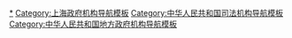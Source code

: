 {{Navbox with collapsible groups
|listclass=hlist
|name = 上海政法
|title = [[中华人民共和国]][[上海市]][[政法委员会|政法]]系统
|above = '''[[中国共产党上海市委员会|中共上海市委]][[政法委员会]]'''　书记：[[诸葛宇杰]]（[[中华人民共和国省级行政区领导人|市委副书记]]）
|bodyclass = hlist
|selected = {{{1|}}}
 
|abbr3 = 法院
|group3 = [[上海市人民法院列表|审判机关]]
|list3 =
{{Navbox |child
|above = '''[[上海市高级人民法院]]'''　院长：[[刘晓云 (1961年)|刘晓云]]
|group1 = [[上海市第一中级人民法院]]
|list1 = 
*[[上海市徐汇区人民法院|徐汇区人民法院]]
*[[上海市长宁区人民法院|长宁区人民法院]]
*[[上海市闵行区人民法院|闵行区人民法院]]
*[[上海市浦东新区人民法院|浦东新区人民法院]]
*[[上海市奉贤区人民法院|奉贤区人民法院]]
*[[上海市松江区人民法院|松江区人民法院]]
*[[上海市金山区人民法院|金山区人民法院]]
|group2 = [[上海市第二中级人民法院]]
|list2 = 
*[[上海市黄浦区人民法院|黄浦区人民法院]]
*[[上海市普陀区人民法院|普陀区人民法院]]
*[[上海市静安区人民法院|静安区人民法院]]
*[[上海市虹口区人民法院|虹口区人民法院]]
*[[上海市杨浦区人民法院|杨浦区人民法院]]
*[[上海市宝山区人民法院|宝山区人民法院]]
*[[上海市嘉定区人民法院|嘉定区人民法院]]
*[[上海市青浦区人民法院|青浦区人民法院]]
*[[上海市崇明区人民法院|崇明区人民法院]]
|group3 = [[上海市第三中级人民法院]]<br />[[上海知识产权法院]]<br />[[上海铁路运输中级法院]]
|list3 = 
*（三中院跨[[上海市乡级以上行政区列表|本市行政区划]]管辖特定案件）<br />（特定知识产权案件可上诉自本市基层人民法院）<br />
* [[上海铁路运输法院]]
** 上海铁路运输中级法院管辖下列法院铁路运输案件二审：[[蚌埠铁路运输法院]]
** [[杭州铁路运输法院]]
** [[徐州铁路运输法院]]
|group4 = [[上海市高级人民法院]]<br />派出机构
|list4 =
|group5 = '''[[中华人民共和国上海海事法院]]'''
|list5 = 
*（[[中华人民共和国法院列表#专门人民法院|海事法院]]不设[[基层人民法院|基层法院]]）
}}
 
|abbr4 = 检察
|group4 = [[上海市人民检察院列表|法律监督机关]]
|list4 =
{{Navbox |child
|above = '''[[上海市人民检察院]]'''　检察长：[[张本才]]
|group1 = [[上海市人民检察院第一分院|第一分院]]
|list1 = 
*[[上海市徐汇区人民检察院|徐汇区人民检察院]]
*[[上海市长宁区人民检察院|长宁区人民检察院]]
*[[上海市闵行区人民检察院|闵行区人民检察院]]
*[[上海市奉贤区人民检察院|奉贤区人民检察院]]
*[[上海市松江区人民检察院|松江区人民检察院]]
*[[上海市金山区人民检察院|金山区人民检察院]]
*[[上海市浦东新区人民检察院|浦东新区人民检察院]]
*[[上海市浦东新区张江地区人民检察院|浦东新区张江地区人民检察院]]
|group2 = [[上海市人民检察院第二分院|第二分院]]
|list2 = 
*[[上海市黄浦区人民检察院|黄浦区人民检察院]]
*[[上海市普陀区人民检察院|普陀区人民检察院]]
*[[上海市静安区人民检察院|静安区人民检察院]]
*[[上海市虹口区人民检察院|虹口区人民检察院]]
*[[上海市杨浦区人民检察院|杨浦区人民检察院]]
*[[上海市宝山区人民检察院|宝山区人民检察院]]
*[[上海市嘉定区人民检察院|嘉定区人民检察院]]
*[[上海市青浦区人民检察院|青浦区人民检察院]]
*[[上海市崇明区人民检察院|崇明区人民检察院]]
|group3 = [[上海市人民检察院第三分院|第三分院]]<br />[[上海市人民检察院铁路运输检察分院|铁检分院]]
|list3 = 
*（三分院跨[[上海市行政区划|本市行政区划]]管辖特定案件）<br />
* [[上海铁路运输检察院]]
** 上海铁检院管辖下列检察院辖区铁路运输案件：[[蚌埠铁路运输检察院]]
** [[杭州铁路运输检察院]]
** [[徐州铁路运输检察院]]
** 上海铁检院监督指导并接受下列检察院辖区铁路运输案件的报备：[[南京铁路运输检察院]]
|group4 = [[派出机构]]
|list4 =
* [[上海市军天湖农场区人民检察院|军天湖农场区人民检察院]]
* [[上海市白茅岭农场区人民检察院|白茅岭农场区人民检察院]]
* [[上海市四岔河农场区人民检察院|四岔河农场区人民检察院]]
* [[上海市川东农场区人民检察院|川东农场区人民检察院]]
* [[上海市青东农场区人民检察院|青东农场区人民检察院]]
}}
 
|abbr5 = 公安
|group5 = [[公安机关]]
|list5 =
{{Navbox |child
|above = '''[[上海市公安局]]'''　党委书记、局长：[[舒庆]]
|group1 = [[内设机构]]
|list1 = 
*[[上海市公安局指挥部|指挥部]]
*[[上海市公安局政治部|政治部]]
*[[上海市公安局后勤保障部|后勤保障部]]
*[[中国共产党纪律检查机关|纪委]]
*[[上海市公安局经济犯罪侦查总队|经侦总队]]
*[[上海市公安局刑事侦查总队|刑侦总队]]（[[刑警803 (广播剧)|刑警803]]）
*[[上海市公安局治安总队|治安总队]]
*[[上海市公安局出入境管理局|出入境管理局]]
*[[上海市公安局交通警察总队|交警总队]]
*[[上海市消防局|消防局]]
*[[上海市公安局法制办公室|法制办]]
*[[上海市公安局监所管理总队|监管总队]]
*[[上海市公安局网络安全保卫总队|网安总队]]
*[[上海市公安局水上公安局|水上公安局]]
*[[上海市公安局特警总队|特警总队]]
*[[上海市政府飞行队|警务航空队]]
*[[上海市公安局人口管理办公室|人口管理办]]
*[[上海市公安局应急联动中心|应急联动中心]]
*[[上海市公安局科技处|科技处]]
*[[上海市公安局城市轨道和公交总队|轨交总队]]
*[[上海市公安局研究室|研究室]]
*[[上海市公安局警务督察总队|警督总队]]
*[[上海市公安局审计室|审计室]]
|group3 = 直属机构
|group4 = [[公安分局|分设机构]]
|list4 = 
*[[上海市公安局浦东分局|浦东分局]]
*[[上海市公安局黄浦分局|黄浦分局]]
*[[上海市公安局徐汇分局|徐汇分局]]
*[[上海市公安局长宁分局|长宁分局]]
*[[上海市公安局静安分局|静安分局]]
*[[上海市公安局普陀分局|普陀分局]]
*[[上海市公安局虹口分局|虹口分局]]
*[[上海市公安局杨浦分局|杨浦分局]]
*[[上海市公安局闵行分局|闵行分局]]
*[[上海市公安局宝山分局|宝山分局]]
*[[上海市公安局嘉定分局|嘉定分局]]
*[[上海市公安局松江分局|松江分局]]
*[[上海市公安局金山分局|金山分局]]
*[[上海市公安局青浦分局|青浦分局]]
*[[上海市公安局奉贤分局|奉贤分局]]
* [[上海市公安局崇明分局|崇明分局]]
*[[上海市公安局公交分局|公交分局]]
*[[上海市公安局化学工业区分局|化工区分局]]
*[[上海市公安局国际机场分局|机场分局]]
*[[上海市公安局农场分局|农场分局]]
|list5 =
* [[上海港公安局]]
* [[上海市公安医院|公安医院]]
* [[上海市公安局安康医院|安康医院]]
}}
 
|abbr6 = 国安
|group6 = [[国家安全机关]]
|list6 =
{{Navbox |child
|above = '''[[上海市国家安全局]]'''　局长：[[黄宝坤]]
|list1 = 
*[[上海市浦东新区国家安全局|浦东新区国家安全局]]
*[[上海市国家安全局徐汇分局|徐汇分局]]
*[[上海市国家安全局宝山分局|宝山分局]]
*[[上海市国家安全局静安分局|静安分局]]
*[[上海市国家安全局黄浦分局|黄浦分局]]
*[[上海市国家安全局杨浦分局|杨浦分局]]
*[[上海市国家安全局虹口分局|虹口分局]]
*[[上海市国家安全局长宁分局|长宁分局]]
*[[上海市国家安全局普陀分局|普陀分局]]
*[[上海市国家安全局闵行分局|闵行分局]]
*[[上海市国家安全局嘉定分局|嘉定分局]]
*[[上海市国家安全局松江分局|松江分局]]
*[[上海市国家安全局金山分局|金山分局]]
*[[上海市国家安全局青浦分局|青浦分局]]
*[[上海市国家安全局奉贤分局|奉贤分局]]
*[[上海市国家安全局崇明分局|崇明分局]]
}}
 
|abbr7 = 司法
|group7 = [[司法行政机关]]
|list7 =
{{Navbox |child
|above = '''[[上海市司法局]]'''　局长：[[陆卫东]]
|group1 = 内设机构
|list1 =
|group2 = [[上海市监狱管理局]]
|list2 = 
*[[上海市新收犯监狱|新收犯监狱]]
*[[上海市提篮桥监狱|提篮桥监狱]]
*[[上海市五角场监狱|五角场监狱]]
*[[上海市宝山监狱|宝山监狱]]
*[[上海市北新泾监狱|北新泾监狱]]
*[[上海市周浦监狱|周浦监狱]]
*[[上海市南汇监狱|南汇监狱]]
*[[上海市白茅岭监狱|白茅岭监狱]]
*[[上海市军天湖监狱|军天湖监狱]]
*[[上海市女子监狱|女子监狱]]
*[[上海市青浦监狱|青浦監獄]]
*[[上海市四岔河监狱|四岔河监狱]]
*[[上海市吴家洼监狱|吴家洼监狱]]
*[[上海市少年犯管教所|少年犯管教所]]
*[[上海市监狱总医院|监狱总医院]]
*[[上海市监狱管理局警官培训中心|培训中心（司法警官学校）]]
|group4 = 直属[[事业单位]]
|list4 = 
*[[上海政法学院]]
}}
 
}}<noinclude>

[[Category:上海司法机构|*]]
[[Category:上海政府机构导航模板]]
[[Category:中华人民共和国司法机构导航模板]]
[[Category:中华人民共和国地方政府机构导航模板]]
</noinclude>